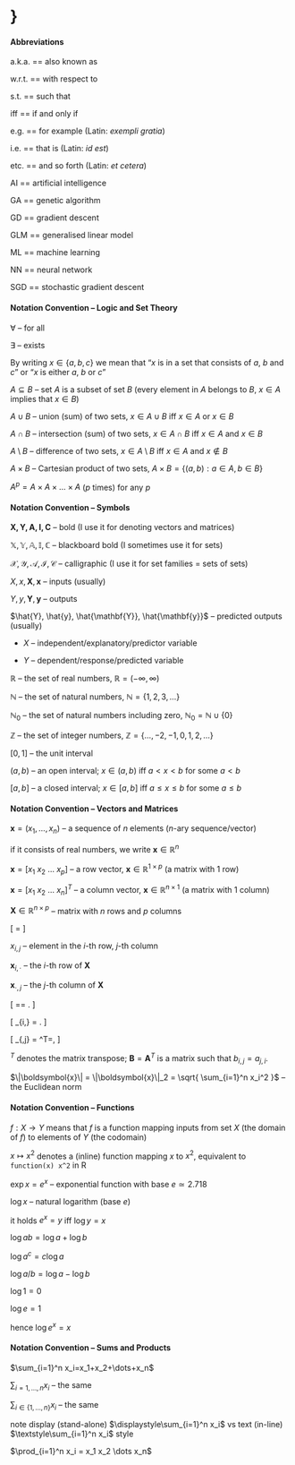 # \}

<!-- (C) 2020 Marek Gagolewski, https://www.gagolewski.com -->



#### Abbreviations  {.allowframebreaks .unnumbered}


a.k.a. == also known as

w.r.t. == with respect to

s.t. == such that

iff == if and only if

e.g. == for example (Latin: *exempli gratia*)

i.e. == that is (Latin: *id est*)

etc. == and so forth (Latin: *et cetera*)

AI == artificial intelligence

GA == genetic algorithm

GD == gradient descent

GLM == generalised linear model

ML == machine learning

NN == neural network

SGD == stochastic gradient descent





#### Notation Convention -- Logic and Set Theory {.allowframebreaks .unnumbered}



$\forall$ -- for all

$\exists$ -- exists



By writing $x \in \{a, b, c\}$  we mean that
"$x$ is in a set that consists of $a$, $b$ and $c$"
or "$x$ is either $a$, $b$ or $c$"

$A\subseteq B$ -- set $A$ is a subset of set $B$
(every element in $A$ belongs to $B$,
$x\in A$ implies that $x\in B$)




$A\cup B$ -- union (sum) of two sets,
$x\in A\cup B$ iff $x\in A$ or $x\in B$

$A\cap B$ -- intersection (sum) of two sets,
$x\in A\cap B$ iff $x\in A$ and $x\in B$

$A\setminus B$ -- difference of two sets,
$x\in A\setminus B$ iff $x\in A$ and $x\not\in B$

$A\times B$ -- Cartesian product of two sets,
$A\times B = \{ (a,b): a\in A, b\in B \}$

$A^p = A\times A \times \dots\times A$ ($p$ times) for any $p$


#### Notation Convention -- Symbols  {.allowframebreaks .unnumbered}



$\mathbf{X,Y,A,I,C}$ -- bold (I use it for denoting vectors and matrices)

$\mathbb{X,Y,A,I,C}$ -- blackboard bold (I sometimes use it for sets)

$\mathcal{X,Y,A,I,C}$ -- calligraphic (I use it for set families = sets of sets)



<!--
Greek letters (make sure you know all of them)

| $\alpha$ | $\beta$ | $\gamma$ | $\delta$ | $\varepsilon$ | $\zeta$ | $\eta$ | $\theta$ | $\iota$ | $\kappa$ |
|----------|---------|----------|----------|---------------|---------|--------|----------|---------|----------|
| $A$      | $B$     | $\Gamma$ | $\Delta$ | $E$           | $Z$     | $H$    | $\Theta$ | $I$     | $K$      |

 $\lambda$ | $\mu$ | $\nu$ | $\xi$ | $o$ | $\pi$ | $\varrho$ | $\sigma$ | $\tau$ | $\upsilon$ | $\varphi$ | $\chi$ | $\psi$ | $\omega$
$\Lambda$ | $M  $ | $N  $ | $\Xi$ | $O$ | $\Pi$ | $P      $ | $\Sigma$ | $T   $ | $\Upsilon$ | $\Phi   $ | $X   $ | $\Psi$ | $\Omega$


-->

$X, x, \mathbf{X}, \mathbf{x}$ -- inputs (usually)

$Y, y, \mathbf{Y}, \mathbf{y}$ -- outputs

$\hat{Y}, \hat{y}, \hat{\mathbf{Y}}, \hat{\mathbf{y}}$ --  predicted outputs (usually)


- $X$ -- independent/explanatory/predictor variable

- $Y$ -- dependent/response/predicted variable


$\mathbb{R}$ -- the set of real numbers, $\mathbb{R}=(-\infty, \infty)$

$\mathbb{N}$ -- the set of natural numbers, $\mathbb{N}=\{1,2,3,\dots\}$

$\mathbb{N}_0$ -- the set of natural numbers including zero, $\mathbb{N}_0=\mathbb{N}\cup\{0\}$

$\mathbb{Z}$ -- the set of integer numbers, $\mathbb{Z}=\{\dots,-2,-1,0,1,2,\dots\}$

$[0,1]$ -- the unit interval


$(a, b)$ -- an open interval; $x\in(a,b)$ iff $a < x < b$ for some $a< b$

$[a, b]$ -- a closed interval; $x\in[a,b]$ iff $a \le x \le b$ for some $a\le b$



#### Notation Convention -- Vectors and Matrices  {.allowframebreaks .unnumbered}


$\boldsymbol{x}=(x_1,\dots,x_n)$ -- a sequence of $n$ elements ($n$-ary sequence/vector)

if it consists of real numbers, we write $\boldsymbol{x}\in\mathbb{R}^n$

$\mathbf{x}=[x_1\ x_2\ \dots\ x_p]$ -- a row vector, $\mathbf{x}\in\mathbb{R}^{1\times p}$
(a matrix with 1 row)

$\mathbf{x}=[x_1\ x_2\ \dots\ x_n]^T$ -- a column vector, $\mathbf{x}\in\mathbb{R}^{n\times 1}$
(a matrix with 1 column)

$\mathbf{X}\in\mathbb{R}^{n\times p}$ -- matrix with $n$ rows and $p$ columns


\[
\mathbf{X}=
\left[
\begin{array}{cccc}
x_{1,1} & x_{1,2} & \cdots & x_{1,p} \\
x_{2,1} & x_{2,2} & \cdots & x_{2,p} \\
\vdots & \vdots & \ddots & \vdots \\
x_{n,1} & x_{n,2} & \cdots & x_{n,p} \\
\end{array}
\right]
\]

$x_{i,j}$ -- element in the $i$-th row, $j$-th column

$\mathbf{x}_{i,\cdot}$ -- the $i$-th row of $\mathbf{X}$

$\mathbf{x}_{\cdot,j}$ -- the $j$-th column of $\mathbf{X}$

\[
\mathbf{X}=\left[
\begin{array}{c}
\mathbf{x}_{1,\cdot} \\
\mathbf{x}_{2,\cdot} \\
\vdots\\
\mathbf{x}_{n,\cdot} \\
\end{array}
\right]
=
\left[
\begin{array}{cccc}
\mathbf{x}_{\cdot,1} &
\mathbf{x}_{\cdot,2} &
\cdots &
\mathbf{x}_{\cdot,p} \\
\end{array}
\right].
\]

\[
\mathbf{x}_{i,\cdot} = \left[
\begin{array}{cccc}
x_{i,1} &
x_{i,2} &
\cdots &
x_{i,p} \\
\end{array}
\right].
\]

\[
\mathbf{x}_{\cdot,j} = \left[
\begin{array}{cccc}
x_{1,j} &
x_{2,j} &
\cdots &
x_{n,j} \\
\end{array}
\right]^T=\left[
\begin{array}{c}
{x}_{1,j} \\
{x}_{2,j} \\
\vdots\\
{x}_{n,j} \\
\end{array}
\right],
\]



${}^T$ denotes the matrix transpose;
$\mathbf{B}=\mathbf{A}^T$ is a matrix such that $b_{i,j}=a_{j,i}$.

<!-- matrix multiplication -->

<!-- dot product -->


$\|\boldsymbol{x}\| = \|\boldsymbol{x}\|_2 = \sqrt{ \sum_{i=1}^n x_i^2 }$ -- the Euclidean norm





#### Notation Convention -- Functions  {.allowframebreaks .unnumbered}



$f:X\to Y$ means that $f$ is a function mapping inputs from set $X$ (the domain of $f$)
to elements of $Y$ (the codomain)

$x\mapsto x^2$ denotes a (inline) function mapping $x$ to $x^2$,
equivalent to `function(x) x^2` in R


$\exp x = e^x$ -- exponential function with base $e\simeq 2.718$

$\log x$ -- natural logarithm (base $e$)

it holds $e^x = y$ iff $\log y = x$

$\log ab = \log a + \log b$

$\log a^c = c\log a$

$\log a/b = \log a - \log b$


$\log 1 = 0$

$\log e = 1$

hence $\log e^x = x$


<!--
derivative


chain rule etc.


partial derivative

gradient
-->


#### Notation Convention -- Sums and Products  {.allowframebreaks .unnumbered}


$\sum_{i=1}^n x_i=x_1+x_2+\dots+x_n$

$\sum_{i=1,\dots,n} x_i$ -- the same

$\sum_{i\in\{1,\dots,n\}} x_i$  -- the same

note display (stand-alone) $\displaystyle\sum_{i=1}^n x_i$ vs text (in-line) $\textstyle\sum_{i=1}^n x_i$ style

$\prod_{i=1}^n x_i = x_1 x_2 \dots x_n$





<!--

### Other

#### {.allowframebreaks .unnumbered}


min vs argmin



$r(\boldsymbol{x},\boldsymbol{y})$ Pearson's $r$ -- linear correlation coefficient


-->
